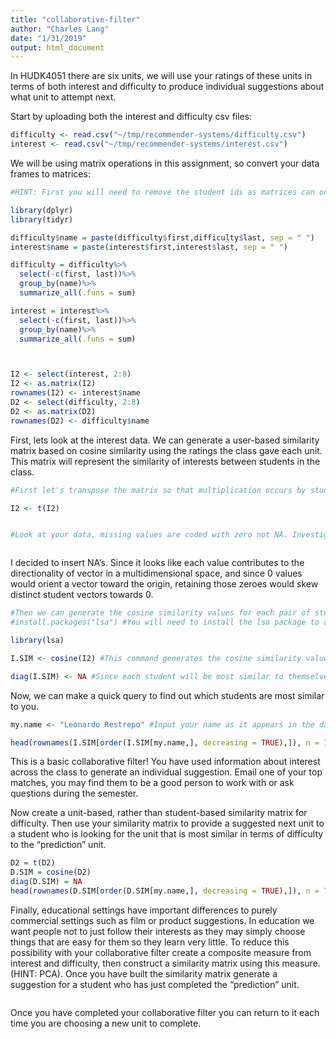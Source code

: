 ```yaml
---
title: "collaborative-filter"
author: "Charles Lang"
date: "1/31/2019"
output: html_document
---
```


In HUDK4051 there are six units, we will use your ratings of these units in terms of both interest and difficulty to produce individual suggestions about what unit to attempt next.

Start by uploading both the interest and difficulty csv files:
```r
difficulty <- read.csv("~/tmp/recommender-systems/difficulty.csv")
interest <- read.csv("~/tmp/recommender-systems/interest.csv")

```

We will be using matrix operations in this assignment, so convert your data frames to matrices:
```r
#HINT: First you will need to remove the student ids as matrices can only contain one data type. You will then need to rename your row names with the student ids.

library(dplyr)
library(tidyr)

difficulty$name = paste(difficulty$first,difficulty$last, sep = " ")
interest$name = paste(interest$first,interest$last, sep = " ")

difficulty = difficulty%>%
  select(-c(first, last))%>%
  group_by(name)%>%
  summarize_all(.funs = sum)

interest = interest%>%
  select(-c(first, last))%>%
  group_by(name)%>%
  summarize_all(.funs = sum)



I2 <- select(interest, 2:8)
I2 <- as.matrix(I2)
rownames(I2) <- interest$name
D2 <- select(difficulty, 2:8)
D2 <- as.matrix(D2)
rownames(D2) <- difficulty$name


```

First, lets look at the interest data. We can generate a user-based similarity matrix based on cosine similarity using the ratings the class gave each unit. This matrix will represent the similarity of interests between students in the class.
```r
#First let's transpose the matrix so that multiplication occurs by students rather than units.

I2 <- t(I2)


#Look at your data, missing values are coded with zero not NA. Investigate cosine similarity and decide whether your missing values should be coded with zeros or NAs. Explain your choice.



```

I decided to insert NA's. Since it looks like each value contributes to the directionality of vector in a multidimensional space, and since 0 values would orient a vector toward the origin, retaining those zeroes would skew distinct student vectors towards 0.

```r
#Then we can generate the cosine similarity values for each pair of students
#install.packages("lsa") #You will need to install the lsa package to access the cosine command.

library(lsa)

I.SIM <- cosine(I2) #This command generates the cosine similarity values as a new matrix. Click on I.SIM in the Global Environment pane to see what it looks like.

diag(I.SIM) <- NA #Since each student will be most similar to themselves we want to remove that information
```

Now, we can make a quick query to find out which students are most similar to you. 
```r
my.name <- "Leonardo Restrepo" #Input your name as it appears in the data set

head(rownames(I.SIM[order(I.SIM[my.name,], decreasing = TRUE),]), n = 7) #This code orders the column of the matrix corresponding to your UNI according to similarity and returns the top two UNI ids for the students who's interests are most similar to yours
```

This is a basic collaborative filter! You have used information about interest across the class to generate an individual suggestion. Email one of your top matches, you may find them to be a good person to work with or ask questions during the semester.

Now create a unit-based, rather than student-based similarity matrix for difficulty. Then use your similarity matrix to provide a suggested next unit to a student who is looking for the unit that is most similar in terms of difficulty to the "prediction" unit. 
```r

D2 = t(D2)
D.SIM = cosine(D2)
diag(D.SIM) = NA
head(rownames(D.SIM[order(D.SIM[my.name,], decreasing = TRUE),]), n = 7)


```

Finally, educational settings have important differences to purely commercial settings such as film or product suggestions. In education we want people not to just follow their interests as they may simply choose things that are easy for them so they learn very little. To reduce this possibility with your collaborative filter create a composite measure from interest and difficulty, then construct a similarity matrix using this measure. (HINT: PCA). Once you have built the similarity matrix generate a suggestion for a student who has just completed the "prediction" unit.

```r


```

Once you have completed your collaborative filter you can return to it each time you are choosing a new unit to complete.
